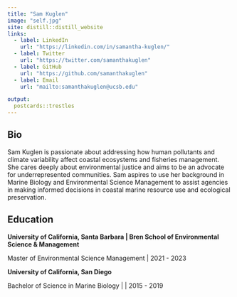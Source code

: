 ```yaml
---
title: "Sam Kuglen"
image: "self.jpg"
site: distill::distill_website
links:
  - label: LinkedIn
    url: "https://linkedin.com/in/samantha-kuglen/"
  - label: Twitter
    url: "https://twitter.com/samanthakuglen"
  - label: GitHub
    url: "https://github.com/samanthakuglen"
  - label: Email
    url: "mailto:samanthakuglen@ucsb.edu"

output:
  postcards::trestles
---
```


## **Bio**

Sam Kuglen is passionate about addressing how human pollutants and climate variability affect coastal ecosystems and fisheries management. She cares deeply about environmental justice and aims to be an advocate for underrepresented communities. Sam aspires to use her background in Marine Biology and Environmental Science Management to assist agencies in making informed decisions in coastal marine resource use and ecological preservation.

## **Education**

**University of California, Santa Barbara \| Bren School of Environmental Science & Management**

Master of Environmental Science Management \| 2021 - 2023

**University of California, San Diego**

Bachelor of Science in Marine Biology \| \| 2015 - 2019
